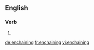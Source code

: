==English==

===Verb===
{{head|en}}

# {{present participle of|enchain|lang=en}}

[[de:enchaining]]
[[fr:enchaining]]
[[vi:enchaining]]